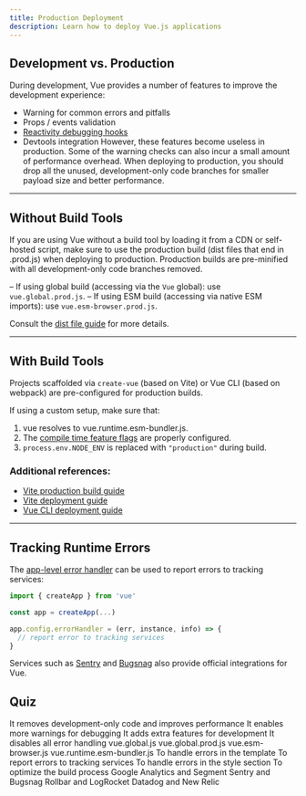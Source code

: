 ```yaml
---
title: Production Deployment
description: Learn how to deploy Vue.js applications
---
```



## Development vs. Production​
During development, Vue provides a number of features to improve the development experience:

- Warning for common errors and pitfalls
- Props / events validation
- [Reactivity debugging hooks](/extras/reactivity-indepth#reactivity-debugging)
- Devtools integration
However, these features become useless in production. Some of the warning checks can also incur a small amount of performance overhead. When deploying to production, you should drop all the unused, development-only code branches for smaller payload size and better performance.

---

## Without Build Tools​
If you are using Vue without a build tool by loading it from a CDN or self-hosted script, make sure to use the production build (dist files that end in .prod.js) when deploying to production. Production builds are pre-minified with all development-only code branches removed.

– If using global build (accessing via the `Vue` global): use `vue.global.prod.js`.
– If using ESM build (accessing via native ESM imports): use `vue.esm-browser.prod.js`.

Consult the [dist file guide](https://github.com/vuejs/core/tree/main/packages/vue#which-dist-file-to-use) for more details.

---

## With Build Tools​
Projects scaffolded via `create-vue` (based on Vite) or Vue CLI (based on webpack) are pre-configured for production builds.

If using a custom setup, make sure that:

1. vue resolves to vue.runtime.esm-bundler.js.
2. The [compile time feature flags](https://vuejs.org/api/compile-time-flags.html) are properly configured.
3. `process.env.NODE_ENV` is replaced with `"production"` during build.

### Additional references:

- [Vite production build guide](https://vitejs.dev/guide/build.html)
- [Vite deployment guide](https://vitejs.dev/guide/static-deploy.html)
- [Vue CLI deployment guide](https://cli.vuejs.org/guide/deployment.html)

---

## Tracking Runtime Errors​
The [app-level error handler](https://vuejs.org/api/application.html#app-config-errorhandler) can be used to report errors to tracking services:

```js
import { createApp } from 'vue'

const app = createApp(...)

app.config.errorHandler = (err, instance, info) => {
  // report error to tracking services
}
```

Services such as [Sentry](https://docs.sentry.io/platforms/javascript/guides/vue/) and [Bugsnag](https://docs.bugsnag.com/platforms/javascript/vue/) also provide official integrations for Vue.

## Quiz​

<Quiz title="Why should you use the production build of Vue when deploying?">
  <QuizOption correct>
    It removes development-only code and improves performance
  </QuizOption>
  <QuizOption>
    It enables more warnings for debugging
  </QuizOption>
  <QuizOption>
    It adds extra features for development
  </QuizOption>
  <QuizOption>
    It disables all error handling
  </QuizOption>
</Quiz>

<Quiz title="Which file should you use for a global Vue production build from a CDN?">
  <QuizOption>
    vue.global.js
  </QuizOption>
  <QuizOption correct>
    vue.global.prod.js
  </QuizOption>
  <QuizOption>
    vue.esm-browser.js
  </QuizOption>
  <QuizOption>
    vue.runtime.esm-bundler.js
  </QuizOption>
</Quiz>

<Quiz title="What is the main purpose of the app-level error handler (`app.config.errorHandler`) in Vue?">
  <QuizOption>
    To handle errors in the template
  </QuizOption>
  <QuizOption correct>
    To report errors to tracking services
  </QuizOption>
  <QuizOption>
    To handle errors in the style section
  </QuizOption>
  <QuizOption>
    To optimize the build process
  </QuizOption>
</Quiz>

<Quiz title="Which services provide official integrations for Vue error tracking?">
  <QuizOption>
    Google Analytics and Segment
  </QuizOption>
  <QuizOption correct>
    Sentry and Bugsnag
  </QuizOption>
  <QuizOption>
    Rollbar and LogRocket
  </QuizOption>
  <QuizOption>
    Datadog and New Relic
  </QuizOption>
</Quiz>